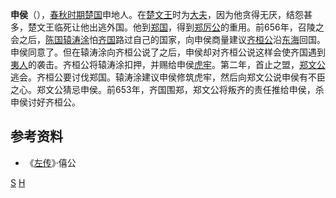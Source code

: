 {{Infobox 先秦人物
|image       = 
|surname     = 
|name        = 
|氏= 申
|zi          = 
|hao         = 
|官位= [[楚国|楚国]]、[[郑国|郑国]]大夫
|nickname    = 
|nickzi      = 
|posthumous  = 
|时代= [[周朝|周朝]]春秋时代
|nationality = 
|hometown    = 
|birth       = 
|逝世日期= 前653年
|honor       = 
|honor2      = 
|spouse       = 
|名称= 申侯
}}
'''申侯'''（{{bd|？||前653年||catIdx=S}}），[[春秋时期|春秋时期]][[楚国|楚国]]申地人。在[[楚文王|楚文王]]时为[[大夫|大夫]]，因为他贪得无厌，结怨甚多，楚文王临死让他出逃外国。他到[[郑国|郑国]]，得到[[郑厉公|郑厉公]]的重用。前656年，召陵之会之后，[[陈国|陈国]][[辕涛涂|辕涛涂]]怕[[齐国|齐国]]路过自己的国家，向申侯商量建议[[齐桓公|齐桓公]]沿[[东海|东海]]回国。申侯同意了。但在辕涛涂向齐桓公说了之后，申侯却对齐桓公说这样会使齐国遇到[[夷人|夷人]]的袭击。齐桓公将辕涛涂扣押，并赐给申侯[[虎牢|虎牢]]。第二年，首止之盟，[[郑文公|郑文公]]逃会。齐桓公要讨伐郑国。辕涛涂建议申侯修筑虎牢，然后向郑文公说申侯有不臣之心。郑文公猜忌申侯。前653年，齐国围郑，郑文公将叛齐的责任推给申侯，杀申侯讨好齐桓公。

==参考资料==
*《[[左传|左传]]》·僖公
[[Category:春秋人|S]]
[[Category:申姓|H]]